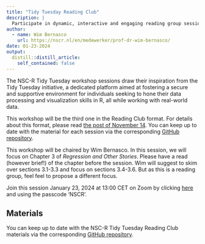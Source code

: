 ```yaml
---
title: "Tidy Tuesday Reading Club"
description: |
  Participate in dynamic, interactive and engaging reading group sessions to explore the world of data analysis.
author:
  - name: Wim Bernasco
    url: https://nscr.nl/en/medewerker/prof-dr-wim-bernasco/
date: 01-23-2024
output:
  distill::distill_article:
    self_contained: false
---
```


The NSC-R Tidy Tuesday workshop sessions draw their inspiration from the Tidy Tuesday initiative, a dedicated platform aimed at fostering a secure and supportive environment for individuals seeking to hone their data processing and visualization skills in R, all while working with real-world data.

This workshop will be the third one in the Reading Club format. For details about this format, please read [the post of November 14](https://nscrweb.netlify.app/posts/2023-11-14-nsc-r-workshop-ros/). You can keep up to date with the material for each session via the corresponding [GitHub repository](https://github.com/langtonhugh/regression_book_nscr). 

This workshop will be chaired by Wim Bernasco. In this session, we will focus on Chapter 3 of *Regression and Other Stories*. Please have a read (however brief!) of the chapter before the session. Wim will suggest to skim over sections 3.1-3.3 and focus on sections 3.4-3.6. But as this is a reading group, feel feel to propose a different focus.

Join this session January 23, 2024 at 13:00 CET on Zoom by clicking [here](https://us02web.zoom.us/j/4539912989) and using the passcode 'NSCR'.

## Materials

You can keep up to date with the NSC-R Tidy Tuesday Reading Club materials via the corresponding [GitHub repository](https://github.com/langtonhugh/regression_book_nscr). 
